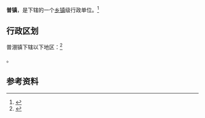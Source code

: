 {{中国乡级行政区|53/29/23/105/000
|位置图文件名 = 普淜镇位置图.svg
|位置图描述 = 普淜镇在祥云县的位置
|政府驻地 = 普淜街
|毗邻行政区 = 东：[[姚安县|姚安县]]<br>南：[[南华县|南华县]]<br>西：[[下庄镇|下庄镇]]、[[鹿鸣乡_(祥云县)|鹿鸣乡]]<br>北：[[东山彝族乡_(祥云县)|东山彝族乡]]
|总面积 = 325.35平方千米
|总人口 = 21,740<ref>{{Cite web|title=祥云县第七次全国人口普查主要数据公报|url=https://mp.weixin.qq.com/s/9vHFNE0PhcZ95fSjDic6RA|access-date=2022-01-07|date=2021-07-02|publisher=祥云时讯|archive-date=2022-06-15|archive-url=https://web.archive.org/web/20220615060335/https://mp.weixin.qq.com/s/9vHFNE0PhcZ95fSjDic6RA|dead-url=no}}</ref>
|总人口年份 = 2020
|GDP = 8.11亿元<ref>{{Cite web |date=2022-01-23 |title=普淜镇 |url=http://www.xiangyun.gov.cn/xyxrmzf/c103648/202201/2d36dbddd15b468c97da6cda2b457b7e.shtml |website=祥云县人民政府 |access-date=2022-06-15}}</ref>
|GDP年份 = 2021
|邮政编码 = 672106
}}

'''普{{Ruby|淜|péng}}镇'''，是{{PRC admin/fullname|53/29/23/105/000|3}}下辖的一个[[乡镇|乡镇]]级行政单位。<ref>{{PRC admin/ref sgc|{{PRC admin/parent|53/29/23/105/000}}}}</ref>

== 行政区划 ==

普淜镇下辖以下地区：<ref>{{PRC admin/ref sgc|53/29/23/105/000}}</ref>

{{PRC admin/children|53/29/23/105/000}}。

== 参考资料 ==

{{reflist}}

{{行政区划小作品}}
{{PRC admin/navcat|53/29/23/105/000}}